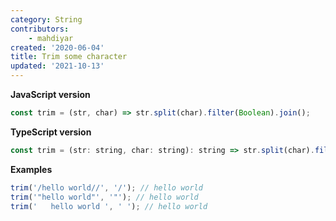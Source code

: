 ```yaml
---
category: String
contributors:
    - mahdiyar
created: '2020-06-04'
title: Trim some character
updated: '2021-10-13'
---
```


**JavaScript version**

```js
const trim = (str, char) => str.split(char).filter(Boolean).join();
```

**TypeScript version**

```js
const trim = (str: string, char: string): string => str.split(char).filter(Boolean).join();
```

**Examples**

```js
trim('/hello world//', '/'); // hello world
trim('"hello world"', '"'); // hello world
trim('   hello world ', ' '); // hello world
```
